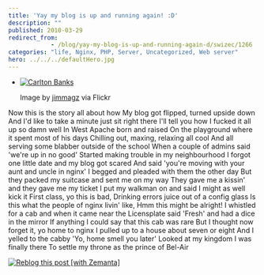 ```yaml
---
title: 'Yay my blog is up and running again! :D'
description: ""
published: 2010-03-29
redirect_from: 
            - /blog/yay-my-blog-is-up-and-running-again-d/swizec/1266
categories: "life, Nginx, PHP, Server, Uncategorized, Web server"
hero: ../../../defaultHero.jpg
---
```


-   [![Carlton Banks](http://swizec.com/blog/wp-content/uploads/2010/03/2583922605_d074c280da_m.jpg "Carlton Banks")](http://www.flickr.com/photos/22641075@N03/2583922605)

    Image by [jimmagz](http://www.flickr.com/photos/22641075@N03/2583922605) via Flickr

Now this is the story all about how My blog got flipped, turned upside down And I'd like to take a minute just sit right there I'll tell you how I fucked it all up so damn well In West Apache born and raised On the playground where it spent most of his days Chilling out, maxing, relaxing all cool And all serving some blabber outside of the school When a couple of admins said 'we're up in no good' Started making trouble in my neighbourhood I forgot one little date and my blog got scared And said 'you're moving with your aunt and uncle in nginx' I begged and pleaded with them the other day But they packed my suitcase and sent me on my way They gave me a kissin' and they gave me my ticket I put my walkman on and said I might as well kick it First class, yo this is bad, Drinking errors juice out of a config glass Is this what the people of nginx livin' like, Hmm this might be alright! I whistled for a cab and when it came near the Licensplate said 'Fresh' and had a dice in the mirror If anything I could say that this cab was rare But I thought now forget it, yo home to nginx I pulled up to a house about seven or eight And I yelled to the cabby 'Yo, home smell you later' Looked at my kingdom I was finally there To settle my throne as the prince of Bel-Air

[![Reblog this post \[with Zemanta\]](http://img.zemanta.com/reblog_e.png?x-id=07d6515b-ed71-417a-b3ee-2bc76a13aaa3)](http://reblog.zemanta.com/zemified/07d6515b-ed71-417a-b3ee-2bc76a13aaa3/ "Reblog this post \[with Zemanta]")
